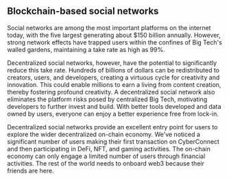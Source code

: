 ## Blockchain-based social networks

Social networks are among the most important platforms on the internet today, with the five largest generating about $150 billion annually. However, strong network effects have trapped users within the confines of Big Tech's walled gardens, maintaining a take rate as high as 99%.

Decentralized social networks, however, have the potential to significantly reduce this take rate. Hundreds of billions of dollars can be redistributed to creators, users, and developers, creating a virtuous cycle for creativity and innovation. This could enable millions to earn a living from content creation, thereby fostering profound creativity. A decentralized social network also eliminates the platform risks posed by centralized Big Tech, motivating developers to further invest and build. With better tools developed and data owned by users, everyone can enjoy a better experience free from lock-in.

Decentralized social networks provide an excellent entry point for users to explore the wider decentralized on-chain economy. We've noticed a significant number of users making their first transaction on CyberConnect and then participating in DeFi, NFT, and gaming activities. The on-chain economy can only engage a limited number of users through financial activities. The rest of the world needs to onboard web3 because their friends are here.
